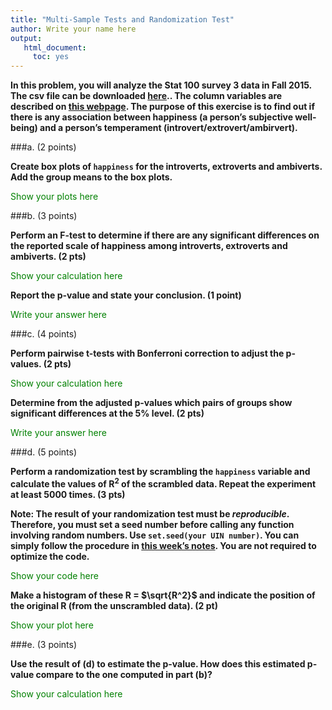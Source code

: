```yaml
---
title: "Multi-Sample Tests and Randomization Test"
author: Write your name here
output: 
   html_document:
     toc: yes
---
```


**In this problem, you will analyze the Stat 100 survey 3 data in Fall 2015. The csv file can be downloaded <a href="http://courses.las.illinois.edu/stat/stat100/survey/archive/Stat100_2015fall_survey03.csv" target="_blank">here</a>.. The column variables are described on <a href="http://courses.las.illinois.edu/stat/stat100/survey/archive/Stat100_2015fall_survey03.html" target="_blank">this webpage</a>. The purpose of this exercise is to find out if there is any association between happiness (a person's subjective well-being) and a person's temperament (introvert/extrovert/ambirvert).** 

###a. (2 points)

**Create box plots of `happiness` for the introverts, extroverts and ambiverts. Add the group means to the box plots.**

<span style="color:green;">Show your plots here</span>

###b. (3 points)

**Perform an F-test to determine if there are any significant differences on the reported scale of happiness among introverts, extroverts and ambiverts. (2 pts)** 

<span style="color:green;">Show your calculation here</span>

**Report the p-value and state your conclusion. (1 point)**

<span style="color:green;">Write your answer here</span>

###c. (4 points)

**Perform pairwise t-tests with Bonferroni correction to adjust the p-values. (2 pts)** 

<span style="color:green;">Show your calculation here</span>

**Determine from the adjusted p-values which pairs of groups show significant differences at the 5% level. (2 pts)**

<span style="color:green;">Write your answer here</span>

###d. (5 points) 

**Perform a randomization test by scrambling the `happiness` variable and calculate the values of R<sup>2</sup> of the scrambled data. Repeat the experiment at least 5000 times. (3 pts)**

**Note: The result of your randomization test must be *reproducible*. Therefore, you must set a seed number before calling any function involving random numbers. Use `set.seed(your UIN number)`. You can simply follow the procedure in <a href="http://courses.atlas.illinois.edu/spring2018/STAT/STAT200/RProgramming/ANOVA.html" target="_blank">this week's notes</a>. You are not required to optimize the code.**

<span style="color:green;">Show your code here</span>

**Make a histogram of these R = $\sqrt{R^2}$ and indicate the position of the original R (from the unscrambled data). (2 pt)**

<span style="color:green;">Show your plot here</span>


###e. (3 points) 

**Use the result of (d) to estimate the p-value. How does this estimated p-value compare to the one computed in part (b)?**

<span style="color:green;">Show your calculation here</span>
